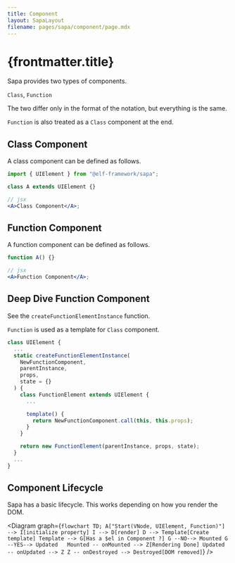 ```yaml
---
title: Component
layout: SapaLayout
filename: pages/sapa/component/page.mdx
---
```



# {frontmatter.title}

Sapa provides two types of components.

`Class`, `Function`

The two differ only in the format of the notation, but everything is the same.

`Function` is also treated as a `Class` component at the end.

## Class Component

A class component can be defined as follows.

```jsx
import { UIElement } from "@elf-framework/sapa";

class A extends UIElement {}

// jsx
<A>Class Component</A>;
```

## Function Component

A function component can be defined as follows.

```jsx
function A() {}

// jsx
<A>Function Component</A>;
```

## Deep Dive Function Component

See the `createFunctionElementInstance` function.

`Function` is used as a template for `Class` component.

```js
class UIElement {
  ...
  static createFunctionElementInstance(
    NewFunctionComponent,
    parentInstance,
    props,
    state = {}
  ) {
    class FunctionElement extends UIElement {
      ...

      template() {
        return NewFunctionComponent.call(this, this.props);
      }
    }

    return new FunctionElement(parentInstance, props, state);
  }
  ...
}
```

## Component Lifecycle

Sapa has a basic lifecycle. This works depending on how you render the DOM.

<Diagram
  graph={`
flowchart TD;
  A["Start(VNode, UIElement, Function)"] --> I[initialize property]
  I --> D[render]
  D --> Template[Create template]
  Template --> G[Has a $el in Component ?]
  G --NO--> Mounted
  G --YES--> Updated  
  Mounted -- onMounted --> Z[Rendering Done]
  Updated -- onUpdated --> Z
  Z -- onDestroyed --> Destroyed[DOM removed]
`}
/>
